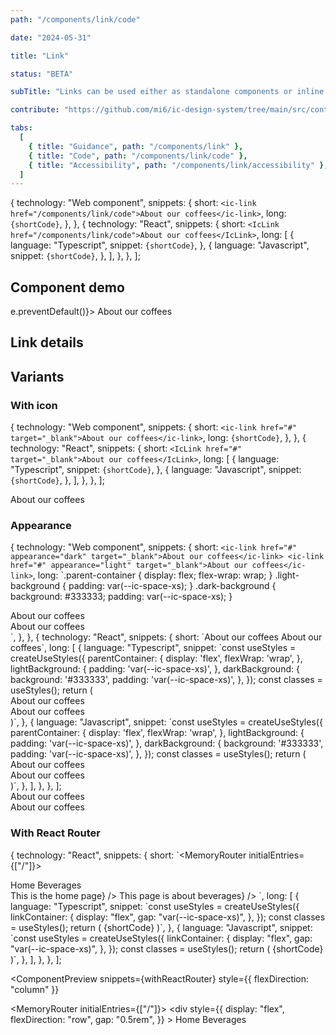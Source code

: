 ```yaml
---
path: "/components/link/code"

date: "2024-05-31"

title: "Link"

status: "BETA"

subTitle: "Links can be used either as standalone components or inline with text."

contribute: "https://github.com/mi6/ic-design-system/tree/main/src/content/structured/components/link"

tabs:
  [
    { title: "Guidance", path: "/components/link" },
    { title: "Code", path: "/components/link/code" },
    { title: "Accessibility", path: "/components/link/accessibility" },
  ]
---
```




  {
    technology: "Web component",
    snippets: {
      short: `<ic-link href="/components/link/code">About our coffees</ic-link>`,
      long: `{shortCode}`,
    },
  },
  {
    technology: "React",
    snippets: {
      short: `<IcLink href="/components/link/code">About our coffees</IcLink>`,
      long: [
        {
          language: "Typescript",
          snippet: `{shortCode}`,
        },
        {
          language: "Javascript",
          snippet: `{shortCode}`,
        },
      ],
    },
  },
];

## Component demo

<ComponentPreview snippets={snippets}>
  <IcLink href="#" onClick={(e) => e.preventDefault()}>
    About our coffees
  </IcLink>
</ComponentPreview>

## Link details

<ComponentDetails component="ic-link" />

## Variants

### With icon

  {
    technology: "Web component",
    snippets: {
      short: `<ic-link href="#" target="_blank">About our coffees</ic-link>`,
      long: `{shortCode}`,
    },
  },
  {
    technology: "React",
    snippets: {
      short: `<IcLink href="#" target="_blank">About our coffees</IcLink>`,
      long: [
        {
          language: "Typescript",
          snippet: `{shortCode}`,
        },
        {
          language: "Javascript",
          snippet: `{shortCode}`,
        },
      ],
    },
  },
];

<ComponentPreview snippets={snippetsIcon}>
  <IcLink href="/" target="_blank">
    About our coffees
  </IcLink>
</ComponentPreview>

### Appearance

  {
    technology: "Web component",
    snippets: {
      short: `<ic-link href="#" appearance="dark" target="_blank">About our coffees</ic-link>
<ic-link href="#" appearance="light" target="_blank">About our coffees</ic-link>`,
      long: `.parent-container {
    display: flex;
    flex-wrap: wrap;
  }
  .light-background {
    padding: var(--ic-space-xs);
  }
  .dark-background {
    background: #333333;
    padding: var(--ic-space-xs);
  }
</style>
<body>
  <div class="parent-container">
    <div class="light-background">
      <ic-link href="#" appearance="dark" target="_blank">
        About our coffees
      </ic-link>
    </div>
    <div class="dark-background">
      <ic-link href="#" appearance="light" target="_blank">
        About our coffees
      </ic-link>
    </div>
  </div>`,
    },
  },
  {
    technology: "React",
    snippets: {
      short: `<IcLink href="#" appearance="dark" target="_blank">About our coffees</IcLink>
<IcLink href="#" appearance="light" target="_blank">About our coffees</IcLink>`,
      long: [
        {
          language: "Typescript",
          snippet: `const useStyles = createUseStyles({
  parentContainer: {
    display: 'flex',
    flexWrap: 'wrap',
  },
  lightBackground: {
    padding: 'var(--ic-space-xs)',
  },
  darkBackground: {
    background: '#333333',
    padding: 'var(--ic-space-xs)',
  },
});
const classes = useStyles();
return (
  <div className={classes.parentContainer}>
    <div className={classes.lightBackground}>
      <IcLink href="/" appearance="dark" target="_blank">
        About our coffees
      </IcLink>
    </div>
    <div className={classes.darkBackground}>
      <IcLink href="#" appearance="light" target="_blank">
        About our coffees
      </IcLink>
    </div>
  </div>
)`,
        },
        {
          language: "Javascript",
          snippet: `const useStyles = createUseStyles({
  parentContainer: {
    display: 'flex',
    flexWrap: 'wrap',
  },
  lightBackground: {
    padding: 'var(--ic-space-xs)',
  },
  darkBackground: {
    background: '#333333',
    padding: 'var(--ic-space-xs)',
  },
});
const classes = useStyles();
return (
  <div className={classes.parentContainer}>
    <div className={classes.lightBackground}>
      <IcLink href="/" appearance="dark" target="_blank">
        About our coffees
      </IcLink>
    </div>
    <div className={classes.darkBackground}>
      <IcLink href="#" appearance="light" target="_blank">
        About our coffees
      </IcLink>
    </div>
  </div>
)`,
        },
      ],
    },
  },
];

<ComponentPreview snippets={snippetsLightDark}>
  <div
    style={{
      padding: "0.5rem",
    }}
  >
    <IcLink href="/" appearance="dark" target="_blank">
      About our coffees
    </IcLink>
  </div>
  <div
    style={{
      background: "#333333",
      padding: "0.5rem",
    }}
  >
    <IcLink href="/" appearance="light" target="_blank">
      About our coffees
    </IcLink>
  </div>
</ComponentPreview>

### With React Router

  {
    technology: "React",
    snippets: {
      short: `<MemoryRouter initialEntries={["/"]}>
  <div className={classes.linkContainer}>
    <IcLink>
      <NavLink to="/" slot="router-item">Home</NavLink>
    </IcLink>
    <IcLink>
      <NavLink to="/daily-tippers" slot="router-item">Beverages</NavLink>
    </IcLink>
  </div>
  <IcSectionContainer>
    <Routes>
      <Route path="/" element={<IcTypography>This is the home page</IcTypography>} />
      <Route path="/daily-tippers" element={<IcTypography>This page is about beverages</IcTypography>} />
    </Routes>
  </IcSectionContainer>
</MemoryRouter>`,
      long: [
        {
          language: "Typescript",
          snippet: `const useStyles = createUseStyles({
  linkContainer: {
    display: "flex",
    gap: "var(--ic-space-xs)",
  },
});
const classes = useStyles();
return (
  {shortCode}
)`,
        },
        {
          language: "Javascript",
          snippet: `const useStyles = createUseStyles({
  linkContainer: {
    display: "flex",
    gap: "var(--ic-space-xs)",
  },
});
const classes = useStyles();
return (
  {shortCode}
)`,
        },
      ],
    },
  },
];

<ComponentPreview
  snippets={withReactRouter}
  style={{ flexDirection: "column" }}
>
  <MemoryRouter initialEntries={["/"]}>
    <div
      style={{
        display: "flex",
        flexDirection: "row",
        gap: "0.5rem",
      }}
    >
      <IcLink>
        <NavLink to="/" slot="router-item">
          Home
        </NavLink>
      </IcLink>
      <IcLink>
        <NavLink to="/daily-tippers" slot="router-item">
          Beverages
        </NavLink>
      </IcLink>
    </div>
  </MemoryRouter>
</ComponentPreview>
